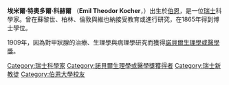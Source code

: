 {{Infobox medical person
| name           = 埃米爾·特奧多爾·科赫爾<br>Emil Theodor Kocher
| image          = Emil_Theodor_Kocher.jpg
| imagesize      = 180px
| caption        = 埃米爾·特奧多爾·科赫爾
| birth_date     = {{Birth date|1841|8|25|df=yes}}
| birth_place    = {{flag|Switzerland}}[[伯恩|伯恩]]
| death_date     = {{Death date and age|1917|7|27|1841|8|25|df=y}}
| death_place    = {{flag|Switzerland}}伯恩
| profession     = [[外科醫師|外科醫生]]
| specialty      = [[甲狀腺|甲狀腺]]治療手術
| research_field =
| known_for      = 甲狀腺治療的發展
| years_active   =
| education      =
| work_institutions = [[伯恩大學|伯恩大學]]
| prizes= [[諾貝爾生理學或醫學獎|諾貝爾生理學或醫學獎]]（1909年）
| relations      =
}}
'''埃米爾·特奧多爾·科赫爾''' （'''Emil Theodor Kocher'''，{{bd|1841年|8月25日|1917年|7月27日}}）出生於[[伯恩|伯恩]]，是一位[[瑞士|瑞士]]科學家。曾在蘇黎世、柏林、倫敦與維也納接受教育或進行研究，在1865年得到博士學位。

1909年，因為對甲狀腺的治療、生理學與病理學研究而獲得[[諾貝爾生理學或醫學獎|諾貝爾生理學或醫學獎]]。

{{諾貝爾生理學或醫學獎獲得者 (1901年-1925年)}}

{{Authority control}}
{{DEFAULTSORT:Kocher, Emil Theodor}}
[[Category:瑞士科學家|Category:瑞士科學家]]
[[Category:諾貝爾生理學或醫學獎獲得者|Category:諾貝爾生理學或醫學獎獲得者]]
[[Category:瑞士新教徒|Category:瑞士新教徒]]
[[Category:伯恩大學校友|Category:伯恩大學校友]]